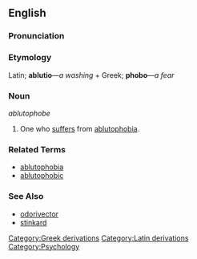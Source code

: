 ==English==

===Pronunciation===
{{substub}}

===Etymology===
Latin; '''ablutio'''&mdash;''a washing'' + Greek; '''phobo'''&mdash;''a fear''

===Noun===
''ablutophobe''

# One who [[suffer|suffers]] from [[ablutophobia]].

===Related Terms===
* [[ablutophobia]]
* [[ablutophobic]]

===See Also===
* [[odorivector]]
* [[stinkard]]

[[Category:Greek derivations]]
[[Category:Latin derivations]]
[[Category:Psychology]]